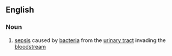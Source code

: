 ==English==

===Noun===
{{en-noun|-}}

#{{medicine}} [[sepsis]] caused by [[bacteria]] from the [[urinary tract]] invading the [[bloodstream]]